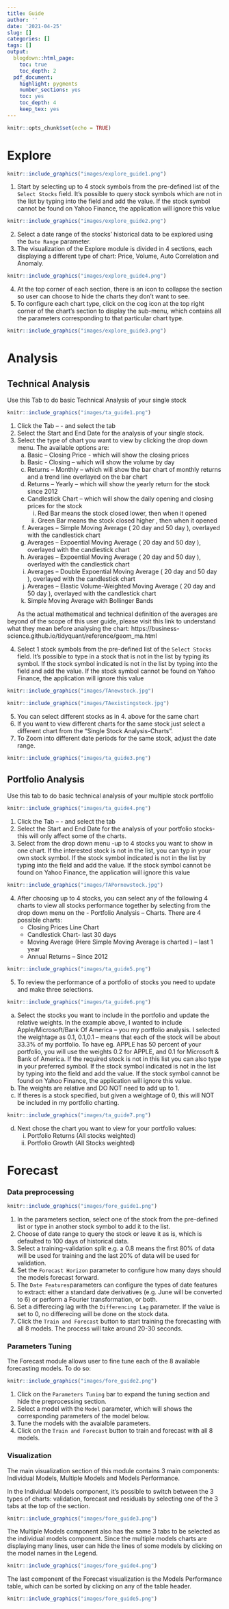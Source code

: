 ```yaml
---
title: Guide
author: ''
date: '2021-04-25'
slug: []
categories: []
tags: []
output:
  blogdown::html_page:
    toc: true
    toc_depth: 2
  pdf_document:
    highlight: pygments
    number_sections: yes
    toc: yes
    toc_depth: 4
    keep_tex: yes
---
```


```r
knitr::opts_chunk$set(echo = TRUE)
```

# Explore

```r
knitr::include_graphics("images/explore_guide1.png")
```

1. Start by selecting up to 4 stock symbols from the pre-defined list of the `Select Stocks` field. It's possible to query stock symbols which are not in the list by typing into the field and add the value. If the stock symbol cannot be found on Yahoo Finance, the application will ignore this value

```r
knitr::include_graphics("images/explore_guide2.png")
```

2. Select a date range of the stocks' historical data to be explored using the `Date Range` parameter.
3. The visualization of the Explore module is divided in 4 sections, each displaying a different type of chart: Price, Volume, Auto Correlation and Anomaly.

```r
knitr::include_graphics("images/explore_guide4.png")
```

4. At the top corner of each section, there is an icon to collapse the section so user can choose to hide the charts they don't want to see.
5. To configure each chart type, click on the cog icon at the top right corner of the chart's section to display the sub-menu, which contains all the parameters corresponding to that particular chart type.

```r
knitr::include_graphics("images/explore_guide3.png")
```

# Analysis

## Technical Analysis
Use this Tab to do basic Technical Analysis of your single stock

```r
knitr::include_graphics("images/ta_guide1.png")
```

1. Click the Tab –<Analysis > - and select the tab <Technical Analysis>
2. Select the Start and End Date for the analysis of your single stock.
3. Select the type of chart you want to view by clicking the drop down menu. The available options are:
    a. Basic – Closing Price  - which will show the closing prices 
    b. Basic -  Closing – which will show the volume by day
    c. Returns – Monthly – which will show the bar chart of monthly returns and a trend line overlayed on the bar chart
    d. Returns – Yearly – which will show the yearly return for the stock since 2012
    e. Candlestick Chart – which will show the daily opening and closing prices for the stock  
        i. Red Bar means the stock closed lower, then when it opened
        ii. Green Bar means the stock closed higher , then when it opened
    f. Averages – Simple Moving Average ( 20 day and 50 day ), overlayed with the candlestick chart
    g. Averages – Expoential Moving Average ( 20 day and 50 day ), overlayed with the candlestick chart
    h. Averages – Expoential Moving Average ( 20 day and 50 day ), overlayed with the candlestick chart
    i. Averages – Double Expoential Moving Average ( 20 day and 50 day ), overlayed with the candlestick chart
    j. Averages – Elastic Volume-Weighted Moving Average ( 20 day and 50 day ), overlayed with the candlestick chart
    k. Simple Moving Average with Bollinger Bands

|       As the actual mathematical and technical definition of the averages are beyond of the scope of this user guide, please visit this link to understand what they mean before analysing the chart: https://business-science.github.io/tidyquant/reference/geom_ma.html

4. Select 1 stock symbols from the pre-defined list of the `Select Stocks` field. It's possible to type in a stock that is not in the list by typing its symbol. If the stock symbol indicated is  not in the list by typing into the field and add the value. If the stock symbol cannot be found on Yahoo Finance, the application will ignore this value

```r
knitr::include_graphics("images/TAnewstock.jpg")
```

```r
knitr::include_graphics("images/TAexistingstock.jpg")
```

5. You can select different stocks as in 4. above for the same chart
6. If you want to view different charts for the same stock just select a different chart from the “Single Stock Analysis-Charts”.
7. To Zoom into different date periods for the same stock, adjust the date range.

```r
knitr::include_graphics("images/ta_guide3.png")
```

## Portfolio Analysis
Use this tab to do basic technical analysis of your multiple stock portfolio

```r
knitr::include_graphics("images/ta_guide4.png")
```

1. Click the Tab –<Analysis > - and select the tab <Portfolio Analysis>
2. Select the Start and End Date for the analysis of your portfolio stocks- this will only affect some of the charts.
3. Select from the drop down menu -up to 4 stocks you want to show in one chart. If the interested stock is not in the list, you can typ in your own stock symbol. If the stock symbol indicated is  not in the list by typing into the field and add the value. If the stock symbol cannot be found on Yahoo Finance, the application will ignore this value

```r
knitr::include_graphics("images/TAPornewstock.jpg")
```

4. After choosing up to 4 stocks, you can select any of the following 4 charts to view all stocks performance together by selecting from the drop down menu on the - Portfolio Analysis – Charts. There are 4 possible charts:
    - Closing Prices Line Chart
    -	Candlestick Chart- last 30 days
    -	Moving Average (Here Simple Moving Average is charted ) – last 1 year
    -	Annual Returns – Since 2012 

```r
knitr::include_graphics("images/ta_guide5.png")
```

5. To review the performance of a portfolio of stocks you need to update and make three selections.

```r
knitr::include_graphics("images/ta_guide6.png")
```

  a. Select the stocks you want to include in the portfolio and update the relative weights. In the example above, I wanted to include Apple/Microsoft/Bank Of America – you my portfolio analysis. I selected the weightage as 0.1, 0.1,0.1 – means that each of the stock will be about 33.3% of my portfolio. To have eg. APPLE has 50 percent of your portfolio, you will use the weights 0.2 for APPLE, and 0.1 for Microsoft & Bank of America. If the required stock is not in this list you can also type in your preferred symbol. If the stock symbol indicated is  not in the list by typing into the field and add the value. If the stock symbol cannot be found on Yahoo Finance, the application will ignore this value. 
  b. The weights are relative and DO NOT need to add up to 1.
  c. If theres is a stock specified, but given a weightage of 0, this will NOT be included in my portfolio charting.
    
```r
knitr::include_graphics("images/ta_guide7.png")
```

  d. Next chose the chart you want to view for your portfolio values: 
      i. Portfolio Returns (All stocks weighted)
      ii. Portfolio Growth (All Stocks weighted)

# Forecast

### Data preprocessing

```r
knitr::include_graphics("images/fore_guide1.png")
```

1. In the parameters section, select one of the stock from the pre-defined list or type in another stock symbol to add it to the list.
2. Choose of date range to query the stock or leave it as is, which is defaulted to 100 days of historical data.
3. Select a training-validation split e.g. a 0.8 means the first 80% of data will be used for training and the last 20% of data will be used for validation.
4. Set the `Forecast Horizon` parameter to configure how many days should the models forecast forward.
5. The `Date Features`parameters can configure the types of date features to extract: either a standard date derivatives (e.g. June will be converted to 6) or perform a Fourier transformation, or both.
6. Set a differecing lag with the `Differencing Lag` parameter. If the value is set to 0, no differecing will be done on the stock data.
7. Click the `Train and Forecast` button to start training the forecasting with all 8 models. The process will take around 20-30 seconds.

### Parameters Tuning

The Forecast module allows user to fine tune each of the 8 available forecasting models. To do so:

```r
knitr::include_graphics("images/fore_guide2.png")
```

1. Click on the `Parameters Tuning` bar to expand the tuning section and hide the preprocessing section.
2. Select a model with the `Model` parameter, which will shows the corresponding parameters of the model below.
3. Tune the models with the avaialble parameters.
4. Click on the `Train and Forecast` button to train and forecast with all 8 models.

### Visualization

The main visualization section of this module contains 3 main components: Individual Models, Multiple Models and Models Performance.

In the Individual Models component, it's possible to switch between the 3 types of charts: validation, forecast and residuals by selecting one of the 3 tabs at the top of the section.

```r
knitr::include_graphics("images/fore_guide3.png")
```

The Multiple Models component also has the same 3 tabs to be selected as the individual models component. Since the multiple models charts are displaying many lines, user can hide the lines of some models by clicking on the model names in the Legend. 

```r
knitr::include_graphics("images/fore_guide4.png")
```

The last component of the Forecast visualization is the Models Performance table, which can be sorted by clicking on any of the table header.

```r
knitr::include_graphics("images/fore_guide5.png")
```

